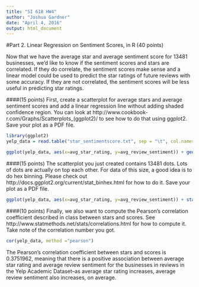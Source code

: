 ```yaml
---
title: "SI 618 HW4"
author: "Joshua Gardner"
date: "April 4, 2016"
output: html_document
---
```

#Part 2. Linear Regression on Sentiment Scores, in R (40 points)

Now that we have the average star and average sentiment score for 13481 businesses, we'd like to know if the sentiment scores and stars are correlated. If they do correlate, the sentiment scores make sense and a linear model could be used to predict the star ratings of future reviews with some accuracy.  If they are not correlated, the sentiment scores will be less useful in predicting star ratings.

####(15 points)  First, create a scatterplot for average stars and average sentiment scores and add a linear regression line without adding shaded confidence region. You can look at http://www.cookbook-r.com/Graphs/Scatterplots_(ggplot2)/ to see how to do that using ggplot2. Save your plot as a PDF file. 

```r
library(ggplot2)
yelp_data = read.table("star_sentimentscore.txt", sep = "\t", col.names = c("avg_star_rating", "avg_review_sentiment"))

ggplot(yelp_data, aes(x=avg_star_rating, y=avg_review_sentiment)) + geom_point() + geom_smooth(method=lm, se=FALSE) + ggtitle("Average Star Rating and Review Sentiment\n in the Yelp Academic Dataset")
```

####(15 points)  The scatterplot you just created contains 13481 dots. Lots of dots are actually on top each other. For data of this size, a good idea is to do hex binning. Please check out http://docs.ggplot2.org/current/stat_binhex.html for how to do it. Save your plot as a PDF file. 

```r

ggplot(yelp_data, aes(x=avg_star_rating, y=avg_review_sentiment)) + stat_binhex() + ggtitle("Average Star Rating and Review Sentiment\nin the Yelp Academic Dataset")
```

####(10 points)  Finally, we also want to compute the Pearson's correlation coefficient  described in class between stars and scores. See http://www.statmethods.net/stats/correlations.html for how to compute it. Take note of the correlation number you got. 

```r
cor(yelp_data, method ="pearson")
```

The Pearson's correlation coefficient between stars and scores is 0.3751962, meaning that there is a positive association between average star rating and average review sentiment for the businesses in reviews in the Yelp Academic Dataset--as average star rating increases, average review sentiment also increases, on average.